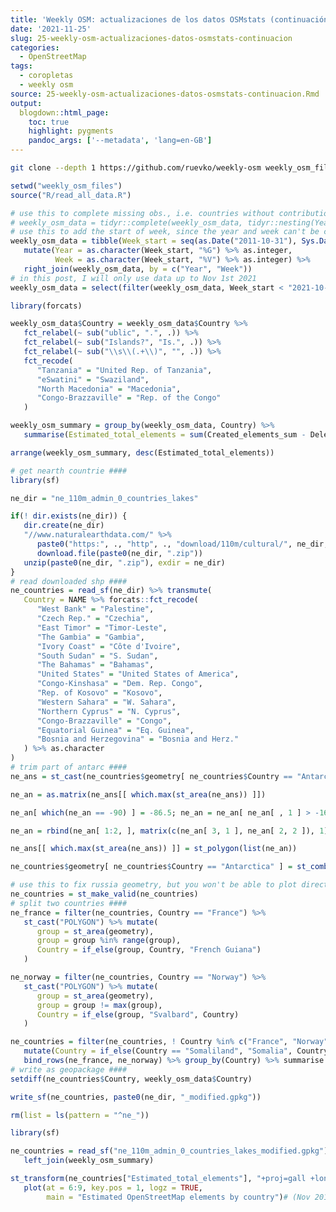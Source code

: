 ```yaml
---
title: 'Weekly OSM: actualizaciones de los datos OSMstats (continuación)'
date: '2021-11-25'
slug: 25-weekly-osm-actualizaciones-datos-osmstats-continuacion
categories:
  - OpenStreetMap
tags:
  - coropletas
  - weekly osm
source: 25-weekly-osm-actualizaciones-datos-osmstats-continuacion.Rmd
output:
  blogdown::html_page:
    toc: true
    highlight: pygments
    pandoc_args: ['--metadata', 'lang=en-GB']
---
```


```bash
git clone --depth 1 https://github.com/ruevko/weekly-osm weekly_osm_files
```

```r
setwd("weekly_osm_files")
source("R/read_all_data.R")
```

```r
# use this to complete missing obs., i.e. countries without contributions in some weeks
# weekly_osm_data = tidyr::complete(weekly_osm_data, tidyr::nesting(Year, Week), Country)
# use this to add the start of week, since the year and week can't be coerced into a date
weekly_osm_data = tibble(Week_start = seq(as.Date("2011-10-31"), Sys.Date(), by = 7)) %>%
   mutate(Year = as.character(Week_start, "%G") %>% as.integer,
          Week = as.character(Week_start, "%V") %>% as.integer) %>%
   right_join(weekly_osm_data, by = c("Year", "Week"))
# in this post, I will only use data up to Nov 1st 2021
weekly_osm_data = select(filter(weekly_osm_data, Week_start < "2021-10-31"), -Week_start)
```

```r
library(forcats)

weekly_osm_data$Country = weekly_osm_data$Country %>%
   fct_relabel(~ sub("ublic", ".", .)) %>%
   fct_relabel(~ sub("Islands?", "Is.", .)) %>%
   fct_relabel(~ sub("\\s\\(.+\\)", "", .)) %>%
   fct_recode(
      "Tanzania" = "United Rep. of Tanzania",
      "eSwatini" = "Swaziland",
      "North Macedonia" = "Macedonia",
      "Congo-Brazzaville" = "Rep. of the Congo"
   )
```

```r
weekly_osm_summary = group_by(weekly_osm_data, Country) %>%
   summarise(Estimated_total_elements = sum(Created_elements_sum - Deleted_elements_sum))

arrange(weekly_osm_summary, desc(Estimated_total_elements))
```

```r
# get nearth countrie ####
library(sf)

ne_dir = "ne_110m_admin_0_countries_lakes"

if(! dir.exists(ne_dir)) {
   dir.create(ne_dir)
   "//www.naturalearthdata.com/" %>%
      paste0("https:", ., "http", ., "download/110m/cultural/", ne_dir, ".zip") %>%
      download.file(paste0(ne_dir, ".zip"))
   unzip(paste0(ne_dir, ".zip"), exdir = ne_dir)
}
# read downloaded shp ####
ne_countries = read_sf(ne_dir) %>% transmute(
   Country = NAME %>% forcats::fct_recode(
      "West Bank" = "Palestine",
      "Czech Rep." = "Czechia",
      "East Timor" = "Timor-Leste",
      "The Gambia" = "Gambia",
      "Ivory Coast" = "Côte d'Ivoire",
      "South Sudan" = "S. Sudan",
      "The Bahamas" = "Bahamas",
      "United States" = "United States of America",
      "Congo-Kinshasa" = "Dem. Rep. Congo",
      "Rep. of Kosovo" = "Kosovo",
      "Western Sahara" = "W. Sahara",
      "Northern Cyprus" = "N. Cyprus",
      "Congo-Brazzaville" = "Congo",
      "Equatorial Guinea" = "Eq. Guinea",
      "Bosnia and Herzegovina" = "Bosnia and Herz."
   ) %>% as.character
)
# trim part of antarc ####
ne_ans = st_cast(ne_countries$geometry[ ne_countries$Country == "Antarctica" ], "POLYGON")

ne_an = as.matrix(ne_ans[[ which.max(st_area(ne_ans)) ]])

ne_an[ which(ne_an == -90) ] = -86.5; ne_an = ne_an[ ne_an[ , 1 ] > -168.5, ]

ne_an = rbind(ne_an[ 1:2, ], matrix(c(ne_an[ 3, 1 ], ne_an[ 2, 2 ]), 1), ne_an[ -(1:2), ])

ne_ans[[ which.max(st_area(ne_ans)) ]] = st_polygon(list(ne_an))

ne_countries$geometry[ ne_countries$Country == "Antarctica" ] = st_combine(ne_ans)

# use this to fix russia geometry, but you won't be able to plot directly, i.e. +lon_0=0
ne_countries = st_make_valid(ne_countries)
# split two countries ####
ne_france = filter(ne_countries, Country == "France") %>%
   st_cast("POLYGON") %>% mutate(
      group = st_area(geometry),
      group = group %in% range(group),
      Country = if_else(group, Country, "French Guiana")
   )

ne_norway = filter(ne_countries, Country == "Norway") %>%
   st_cast("POLYGON") %>% mutate(
      group = st_area(geometry),
      group = group != max(group),
      Country = if_else(group, "Svalbard", Country)
   )

ne_countries = filter(ne_countries, ! Country %in% c("France", "Norway")) %>%
   mutate(Country = if_else(Country == "Somaliland", "Somalia", Country)) %>%
   bind_rows(ne_france, ne_norway) %>% group_by(Country) %>% summarise %>% st_cast
# write as geopackage ####
setdiff(ne_countries$Country, weekly_osm_data$Country)

write_sf(ne_countries, paste0(ne_dir, "_modified.gpkg"))

rm(list = ls(pattern = "^ne_"))
```

```r
library(sf)

ne_countries = read_sf("ne_110m_admin_0_countries_lakes_modified.gpkg") %>%
   left_join(weekly_osm_summary)

st_transform(ne_countries["Estimated_total_elements"], "+proj=gall +lon_0=11.5") %>%
   plot(at = 6:9, key.pos = 1, logz = TRUE,
        main = "Estimated OpenStreetMap elements by country")# (Nov 2011 — Oct 2021)
```

